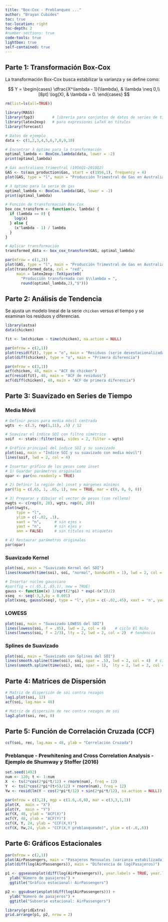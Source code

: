```yaml
---
title: "Box-Cox - Preblanqueo ..."
author: "Brayan Cubides"
toc: true
toc-location: right
toc-depth: 2
#number-sections: true
code-tools: true
lightbox: true
self-contained: true   
---
```


## Parte 1: Transformación Box-Cox

La transformación Box-Cox busca estabilizar la varianza y se define como:

$$
Y = 
\begin{cases}
\dfrac{X^\lambda - 1}{\lambda}, & \lambda \neq 0,\\[8pt]
\log(X), & \lambda = 0.
\end{cases}
$$

```r
rm(list=ls(all=TRUE))

library(MASS)
library(fpp3)        # librería para conjuntos de datos de series de tiempo
library(latex2exp)   # para expresiones LaTeX en títulos
library(forecast)
```

```r
# Datos de ejemplo
data <- c(1,2,3,4,5,6,7,8,9,10)

# Encontrar λ óptimo para la transformación
optimal_lambda <- BoxCox.lambda(data, lower = -2)
print(optimal_lambda)

# Gas australiano trimestral (1956Q1–2010Q2)
GAS <- ts(aus_production$Gas, start = c(1956,1), frequency = 4)
plot(GAS, type = "l", main = "Producción Trimestral de Gas en Australia")

# λ óptimo para la serie de gas
optimal_lambda <- BoxCox.lambda(GAS, lower = -2)
print(optimal_lambda)

# Función de transformación Box-Cox
box_cox_transform <- function(x, lambda) {
  if (lambda == 0) {
    log(x)
  } else {
    (x^lambda - 1) / lambda
  }
}

# Aplicar transformación
transformed_data <- box_cox_transform(GAS, optimal_lambda)

par(mfrow = c(1,2))
plot(GAS, type = "l", main = "Producción Trimestral de Gas en Australia")
plot(transformed_data, col = "red",
     main = latex2exp::TeX(paste0(
       "Producción transformada con $\\lambda = ",
       round(optimal_lambda,2),"$")))
```

## Parte 2: Análisis de Tendencia

Se ajusta un modelo lineal de la serie `chicken` versus el tiempo y se examinan los residuos y diferencias.

```r
library(astsa)
data(chicken)

fit <- lm(chicken ~ time(chicken), na.action = NULL)

par(mfrow = c(2,1))
plot(resid(fit), type = "o", main = "Residuos (serie desestacionalizada)")
plot(diff(chicken), type = "o", main = "Primera diferencia")

par(mfrow = c(3,1))
acf(chicken, 48, main = "ACF de chicken")
acf(resid(fit), 48, main = "ACF de residuos")
acf(diff(chicken), 48, main = "ACF de primera diferencia")
```

## Parte 3: Suavizado en Series de Tiempo

### Media Móvil

```r
# Definir pesos para media móvil centrada
wgts  <- c(.5, rep(1,11), .5) / 12

# Suavizar el índice SOI con filtro simétrico
soif  <- stats::filter(soi, sides = 2, filter = wgts)

# Gráfico principal del índice SOI y su suavizado
plot(soi, main = "Índice SOI y su suavizado con media móvil")
lines(soif, lwd = 2, col = 4)

# Insertar gráfico de los pesos como inset
# 1) Guardar parámetros originales
opar <- par(no.readonly = TRUE)

# 2) Definir la región del inset y márgenes mínimos
par(fig = c(.65, 1, .65, 1), new = TRUE, mar = c(0, 0, 0, 0))

# 3) Preparar y dibujar el vector de pesos (con relleno)
nwgts <- c(rep(0, 20), wgts, rep(0, 20))
plot(nwgts,
     type = "l",
     ylim = c(-.02, .1),
     xaxt = "n",      # sin ejes x
     yaxt = "n",      # sin ejes y
     ann = FALSE)     # sin títulos ni etiquetas

# 4) Restaurar parámetros originales
par(opar)
```


### Suavizado Kernel

```r
plot(soi, main = "Suavizado Kernel del SOI")
lines(ksmooth(time(soi), soi, "normal", bandwidth = 1), lwd = 2, col = 4)

# Insertar núcleo gaussiano
#par(fig = c(.65,1,.65,1), new = TRUE)
gauss <- function(x) 1/sqrt(2*pi) * exp(-(x^2)/2)
xseq  <- seq(-3,3,by = 0.001)
plot(xseq, gauss(xseq), type = "l", ylim = c(-.02,.45), xaxt = 'n', yaxt = 'n', ann = FALSE)
```

### LOWESS

```r
plot(soi, main = "Suavizado LOWESS del SOI")
lines(lowess(soi, f = .05), lwd = 2, col = 4)    # ciclo El Niño
lines(lowess(soi, f = 2/3), lty = 2, lwd = 2, col = 2)  # tendencia
```

### Splines de Suavizado

```r
plot(soi, main = "Suavizado con Splines del SOI")
lines(smooth.spline(time(soi), soi, spar = .5), lwd = 2, col = 4)  # ciclo
lines(smooth.spline(time(soi), soi, spar = 1),  lty = 2, lwd = 2, col = 2)  # tendencia
```

## Parte 4: Matrices de Dispersión

```r
# Matriz de dispersión de soi contra rezagos
lag1.plot(soi, 12)
acf(soi, lag.max = 48)

# Matriz de dispersión de rec contra rezagos de soi
lag2.plot(soi, rec, 8)
```

## Parte 5: Función de Correlación Cruzada (CCF)

```r
ccf(soi, rec, lag.max = 48, ylab = "Correlación Cruzada")
```

### Preblanque - Prewhitening and Cross Correlation Analysis - Ejemplo de Shumway y Stoffer (2016)

```r
set.seed(1492)
num <- 120; t <- 1:num
X  <- ts(2*cos(2*pi*t/12) + rnorm(num), freq = 12)
Y  <- ts(2*cos(2*pi*(t+5)/12) + rnorm(num), freq = 12)
Yw <- resid(lm(Y ~ cos(2*pi*t/12) + sin(2*pi*t/12), na.action = NULL))

par(mfrow = c(3,2), mgp = c(1.6,.6,0), mar = c(3,3,1,1))
plot(X,  main = "X")
plot(Y,  main = "Y")
acf(X, 48, ylab = "ACF(X)")
acf(Y, 48, ylab = "ACF(Y)")
ccf(X, Y, 24, ylab = "CCF(X,Y)")
ccf(X, Yw,24, ylab = "CCF(X,Y preblanqueado)", ylim = c(-.6,.6))
```

## Parte 6: Gráficos Estacionales

```r
par(mfrow = c(2,1))
plot(AirPassengers, main = "Pasajeros Mensuales (varianza estabilizada)")
plot(diff(log(AirPassengers)), main = "Diferencia de log(Pasajeros)")

p1 <- ggseasonplot(diff(log(AirPassengers)), year.labels = TRUE, year.labels.left = TRUE) +
  ylab("Número de pasajeros") +
  ggtitle("Gráfico estacional: AirPassengers")

p2 <- ggsubseriesplot(diff(log(AirPassengers))) +
  ylab("Número de pasajeros") +
  ggtitle("Subserie estacional: AirPassengers")

library(gridExtra)
grid.arrange(p1, p2, nrow = 2)
```
